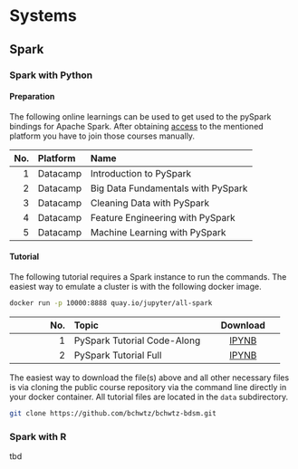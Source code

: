 # Systems

## Spark

### Spark with Python

#### Preparation

The following online learnings can be used to get used to the pySpark bindings for Apache Spark. After obtaining [access](https://bchwtz.github.io/bchwtz-base/data-skills.html) to the mentioned platform you have to join those courses manually.

| No.  | Platform   | Name     |
| ---: | :--------- | :------- |
| 1    | Datacamp   | Introduction to PySpark |
| 2    | Datacamp   | Big Data Fundamentals with PySpark |
| 3    | Datacamp   | Cleaning Data with PySpark |
| 4    | Datacamp   | Feature Engineering with PySpark |
| 5    | Datacamp   | Machine Learning with PySpark |


#### Tutorial

The following tutorial requires a Spark instance to run the commands. The easiest way to emulate a cluster is with the following docker image. 

```bash
docker run -p 10000:8888 quay.io/jupyter/all-spark
```


| No.  | Topic             | Download     |
| ---: | :--------         | :---:        |
| 1    | PySpark Tutorial Code-Along | [IPYNB](data/sparktutorial/bchwtz-sparktutorial-python-codealong.ipynb) |
| 2    | PySpark Tutorial Full       | [IPYNB](data/sparktutorial/bchwtz-sparktutorial-python-full.ipynb) |


The easiest way to download the file(s) above and all other necessary files is via cloning the public course repository via the command line directly in your docker container. All tutorial files are located in the `data` subdirectory.

```bash
git clone https://github.com/bchwtz/bchwtz-bdsm.git
```

### Spark with R

tbd
